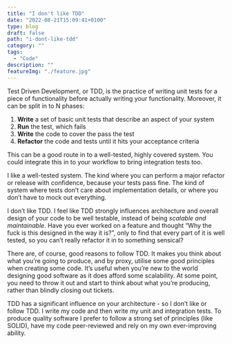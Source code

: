 ```yaml
---
title: "I don't like TDD"
date: "2022-08-21T15:09:41+0100"
type: blog 
draft: false 
path: "i-dont-like-tdd"
category: ""
tags:
  - "Code"
description: ""
featureImg: "./feature.jpg"
---
```


Test Driven Development, or TDD, is the practice of writing unit tests for a piece of functionality before actually writing your functionality. Moreover, it can be split in to N phases:

1. **Write** a set of basic unit tests that describe an aspect of your system
2. **Run** the test, which fails
3. **Write** the code to cover the pass the test
4. **Refactor** the code and tests until it hits your acceptance criteria

This can be a good route in to a well-tested, highly covered system. You could integrate this in to your workflow to bring integration tests too.

I like a well-tested system. The kind where you can perform a major refactor or release with confidence, because your tests pass fine. The kind of system where tests don’t care about implementation details, or where you don’t have to mock out everything.

I don’t like TDD. I feel like TDD strongly influences architecture and overall design of your code to be well testable, instead of being *scalable and maintainable*. Have you ever worked on a feature and thought “Why the fuck is this designed in the way it is?”, only to find that every part of it is  well tested, so you can’t really refactor it in to something sensical?

There are, of course, good reasons to follow TDD. It makes you think about what you’re going to produce, and by proxy, utilise some good principles when creating some code. It’s useful when you’re new to the world designing good software as it does afford some scalability. At some point, you need to throw it out and start to think about what you’re producing, rather than blindly closing out tickets.

TDD has a significant influence on your architecture - so I don’t like or follow TDD. I write my code and then write my unit and integration tests. To produce quality software I prefer to follow a strong set of principles (like SOLID), have my code peer-reviewed and rely on my own ever-improving ability.
